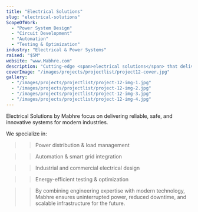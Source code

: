 ```yaml
---
title: "Electrical Solutions" 
slug: "electrical-solutions"
ScopeOfWork:
  - "Power System Design"
  - "Circuit Development"
  - "Automation"
  - "Testing & Optimization"
industry: "Electrical & Power Systems"
raised: "$5M"
website: "www.Mabhre.com"
description: "Cutting-edge <span>electrical solutions</span> that deliver reliable power, improve efficiency, and support sustainable infrastructure development."
coverImage: "/images/projects/projectlist/project12-cover.jpg"
gallery:
  - "/images/projects/projectlist/project-12-img-1.jpg"
  - "/images/projects/projectlist/project-12-img-2.jpg"
  - "/images/projects/projectlist/project-12-img-3.jpg"
  - "/images/projects/projectlist/project-12-img-4.jpg"
---
```




Electrical Solutions by Mabhre focus on delivering reliable, safe, and innovative systems for modern industries.

We specialize in:

>> Power distribution & load management

>> Automation & smart grid integration

>> Industrial and commercial electrical design

>> Energy-efficient testing & optimization

>> By combining engineering expertise with modern technology, Mabhre ensures uninterrupted power, reduced downtime, and scalable infrastructure for the future.
